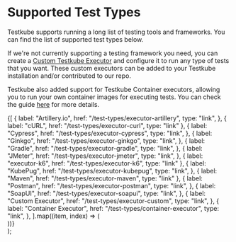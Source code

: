 
# Supported Test Types

Testkube supports running a long list of testing tools and frameworks. You can find the list of supported test types below.

If we're not currently supporting a testing framework you need, you can create a [Custom Testkube Executor](../test-types/executor-custom.md) and configure it to run any type of tests that you want. These custom executors can be added to your Testkube installation and/or contributed to our repo.

Testkube also added support for Testkube Container executors, allowing you to run your own container images for executing tests. You can check the guide [here](../test-types/container-executor.md) for more details.

  <section className={clsx("row")}>
    {[
      {
        label: "Artillery.io",
        href: "/test-types/executor-artillery",
        type: "link",
      },
      { label: "cURL", href: "/test-types/executor-curl", type: "link" },
      {
        label: "Cypress",
        href: "/test-types/executor-cypress",
        type: "link",
      },
      {
        label: "Ginkgo",
        href: "/test-types/executor-ginkgo",
        type: "link",
      },
      {
        label: "Gradle",
        href: "/test-types/executor-gradle",
        type: "link",
      },
      {
        label: "JMeter",
        href: "/test-types/executor-jmeter",
        type: "link",
      },
      { label: "executor-k6", href: "/test-types/executor-k6", type: "link" },
      {
        label: "KubePug",
        href: "/test-types/executor-kubepug",
        type: "link",
      },
      { label: "Maven", href: "/test-types/executor-maven", type: "link" },
      {
        label: "Postman",
        href: "/test-types/executor-postman",
        type: "link",
      },
      {
        label: "SoapUI",
        href: "/test-types/executor-soapui",
        type: "link",
      },
      {
        label: "Custom Executor",
        href: "/test-types/executor-custom",
        type: "link",
      },
      {
        label: "Container Executor",
        href: "/test-types/container-executor",
        type: "link",
      },
    ].map((item, index) => (
      <article key={index} className="col col--6 margin-bottom--lg">
        <DocCard item={item} />
      </article>
    ))}
  </section>
);

<DocCardList />
